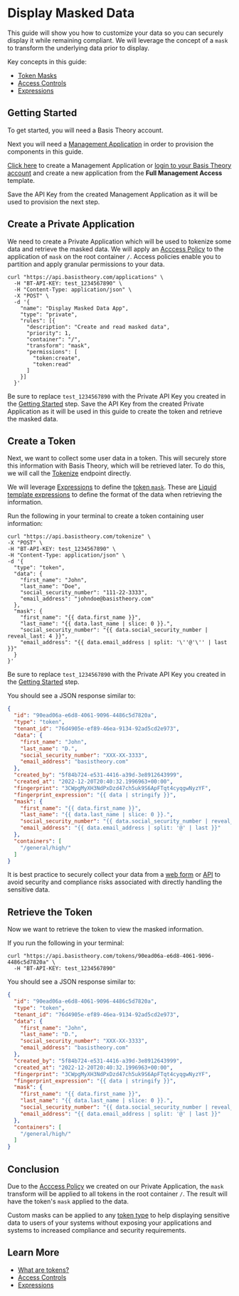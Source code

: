 
# Display Masked Data

This guide will show you how to customize your data so you can securely display it while remaining compliant. We will leverage the concept of a `mask` to transform the underlying data prior to display.

Key concepts in this guide:

- [Token Masks](/docs/concepts/what-are-tokens#masking)
- [Access Controls](/docs/concepts/access-controls)
- [Expressions](/docs/expressions)

## Getting Started

To get started, you will need a Basis Theory account.

<AuthButtons />

Next you will need a [Management Application](/docs/api/applications#application-types) in order to provision the components in this guide.

[Click here](https://portal.basistheory.com/applications/create?application_template_id=931b306f-6be7-405d-9a8d-1442a99dd2d7) to create a Management Application or [login to your Basis Theory account](https://portal.basistheory.com/applications) and create a new application from the **Full Management Access** template.

<Alert>
  Save the API Key from the created Management Application as it will be used to provision the next step.
</Alert>

## Create a Private Application

We need to create a Private Application which will be used to tokenize some data and retrieve the masked data. We will apply an [Acccess Policy](/docs/concepts/access-controls) to the application of `mask` on the root container `/`.
Access policies enable you to partition and apply granular permissions to your data.

```shell showLineNumbers
curl "https://api.basistheory.com/applications" \
  -H "BT-API-KEY: test_1234567890" \
  -H "Content-Type: application/json" \
  -X "POST" \
  -d '{
    "name": "Display Masked Data App",
    "type": "private",
    "rules": [{
      "description": "Create and read masked data",
      "priority": 1,
      "container": "/",
      "transform": "mask",
      "permissions": [
        "token:create",
        "token:read"
      ]
    }]
  }'
```

<Alert>
  Be sure to replace <code>test_1234567890</code> with the Private API Key you created in the <a href="#getting-started">Getting Started</a> step.
</Alert>

<Alert>
  Save the API Key from the created Private Application as it will be used in this guide to create the token and retrieve the masked data.
</Alert>

## Create a Token

Next, we want to collect some user data in a token. This will securely store this information with Basis Theory, which will be retrieved later. To do this, we will call the [Tokenize](/docs/api/tokens/tokenize) endpoint directly.

We will leverage [Expressions](/docs/expressions) to define the [token `mask`](/docs/concepts/what-are-tokens#masking). These are [Liquid template expressions](/docs/expressions#language) to define the format of the data when retrieving the information.

Run the following in your terminal to create a token containing user information:

```shell showLineNumbers
curl "https://api.basistheory.com/tokenize" \
-X "POST" \
-H "BT-API-KEY: test_1234567890" \
-H "Content-Type: application/json" \
-d '{
  "type": "token",
  "data": {
    "first_name": "John",
    "last_name": "Doe",
    "social_security_number": "111-22-3333",
    "email_address": "johndoe@basistheory.com"
  },
  "mask": {
    "first_name": "{{ data.first_name }}",
    "last_name": "{{ data.last_name | slice: 0 }}.",
    "social_security_number": "{{ data.social_security_number | reveal_last: 4 }}",
    "email_address": "{{ data.email_address | split: '\''@'\'' | last }}"
  }
}'
```

<Alert>
  Be sure to replace <code>test_1234567890</code> with the Private API Key you created in the <a href="#getting-started">Getting Started</a> step.
</Alert>

You should see a JSON response similar to:

```json showLineNumbers
{
  "id": "90ead06a-e6d8-4061-9096-4486c5d7820a",
  "type": "token",
  "tenant_id": "76d4905e-ef89-46ea-9134-92ad5cd2e973",
  "data": {
    "first_name": "John",
    "last_name": "D.",
    "social_security_number": "XXX-XX-3333",
    "email_address": "basistheory.com"
  },
  "created_by": "5f84b724-e531-4416-a39d-3e8912643999",
  "created_at": "2022-12-20T20:40:32.1996963+00:00",
  "fingerprint": "3CWpgMyXH3NdPxDzd47ch5uk9S6ApFTqt4cyqgwNyzYF",
  "fingerprint_expression": "{{ data | stringify }}",
  "mask": {
    "first_name": "{{ data.first_name }}",
    "last_name": "{{ data.last_name | slice: 0 }}.",
    "social_security_number": "{{ data.social_security_number | reveal_last: 4 }}",
    "email_address": "{{ data.email_address | split: '@' | last }}"
  },
  "containers": [
    "/general/high/"
  ]
}
```

<Alert type={Alerts.INFO}>
  It is best practice to securely collect your data from a <a href="/docs/guides/collect/collect-data-from-web">web form</a> or <a href="/docs/guides/collect/collect-inbound-sensitive-data.mdx">API</a> to avoid security and compliance risks associated with directly handling the sensitive data.
</Alert>

## Retrieve the Token

Now we want to retrieve the token to view the masked information.

If you run the following in your terminal:

```shell showLineNumbers
curl "https://api.basistheory.com/tokens/90ead06a-e6d8-4061-9096-4486c5d7820a" \
  -H "BT-API-KEY: test_1234567890"
```

You should see a JSON response similar to:

```json showLineNumbers
{
  "id": "90ead06a-e6d8-4061-9096-4486c5d7820a",
  "type": "token",
  "tenant_id": "76d4905e-ef89-46ea-9134-92ad5cd2e973",
  "data": {
    "first_name": "John",
    "last_name": "D.",
    "social_security_number": "XXX-XX-3333",
    "email_address": "basistheory.com"
  },
  "created_by": "5f84b724-e531-4416-a39d-3e8912643999",
  "created_at": "2022-12-20T20:40:32.1996963+00:00",
  "fingerprint": "3CWpgMyXH3NdPxDzd47ch5uk9S6ApFTqt4cyqgwNyzYF",
  "fingerprint_expression": "{{ data | stringify }}",
  "mask": {
    "first_name": "{{ data.first_name }}",
    "last_name": "{{ data.last_name | slice: 0 }}.",
    "social_security_number": "{{ data.social_security_number | reveal_last: 4 }}",
    "email_address": "{{ data.email_address | split: '@' | last }}"
  },
  "containers": [
    "/general/high/"
  ]
}
```

## Conclusion

Due to the [Acccess Policy](/docs/concepts/access-controls) we created on our Private Application, the `mask` transform  will be applied to all tokens in the root container `/`. The result will have the token's `mask` applied to the data.

Custom masks can be applied to any [token type](/docs/api/tokens/token-types) to help displaying sensitive data to users of your systems without exposing your applications and systems to increased compliance and security requirements.

## Learn More

- [What are tokens?](/docs/concepts/what-are-tokens)
- [Access Controls](/docs/concepts/access-controls)
- [Expressions](/docs/expressions)
